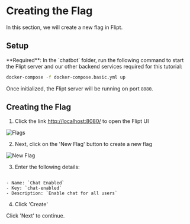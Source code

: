 
# Creating the Flag

In this section, we will create a new flag in Flipt.

## Setup

<Well>
**Required**: In the `chatbot` folder, run the following command to start the Flipt server and our other backend services required for this tutorial:

```bash
docker-compose -f docker-compose.basic.yml up
```

</Well>

Once initialized, the Flipt server will be running on port `8080`.

## Creating the Flag

1. Click the link [http://localhost:8080/](http://localhost:8080/) to open the Flipt UI

![Flags](/images/basic/flags.png)

2. Next, click on the 'New Flag' button to create a new flag

![New Flag](/images/basic/new-flag.png)

3. Enter the following details:

```

- Name: `Chat Enabled`
- Key: `chat-enabled`
- Description: `Enable chat for all users`
```

4. Click 'Create'

Click 'Next' to continue.
